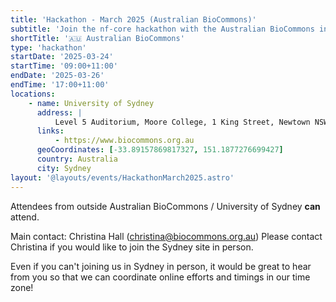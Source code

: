 ```yaml
---
title: 'Hackathon - March 2025 (Australian BioCommons)'
subtitle: 'Join the nf-core hackathon with the Australian BioCommons in Sydney, Australia'
shortTitle: '🇦🇺 Australian BioCommons'
type: 'hackathon'
startDate: '2025-03-24'
startTime: '09:00+11:00'
endDate: '2025-03-26'
endTime: '17:00+11:00'
locations:
    - name: University of Sydney
      address: |
          Level 5 Auditorium, Moore College, 1 King Street, Newtown NSW.
      links:
          - https://www.biocommons.org.au
      geoCoordinates: [-33.89157869817327, 151.1877276699427]
      country: Australia
      city: Sydney
layout: '@layouts/events/HackathonMarch2025.astro'
---
```


Attendees from outside Australian BioCommons / University of Sydney **can** attend.

Main contact: Christina Hall ([christina@biocommons.org.au](mailto:christina@biocommons.org.au))
Please contact Christina if you would like to join the Sydney site in person.

Even if you can't joining us in Sydney in person, it would be great to hear from you
so that we can coordinate online efforts and timings in our time zone!

